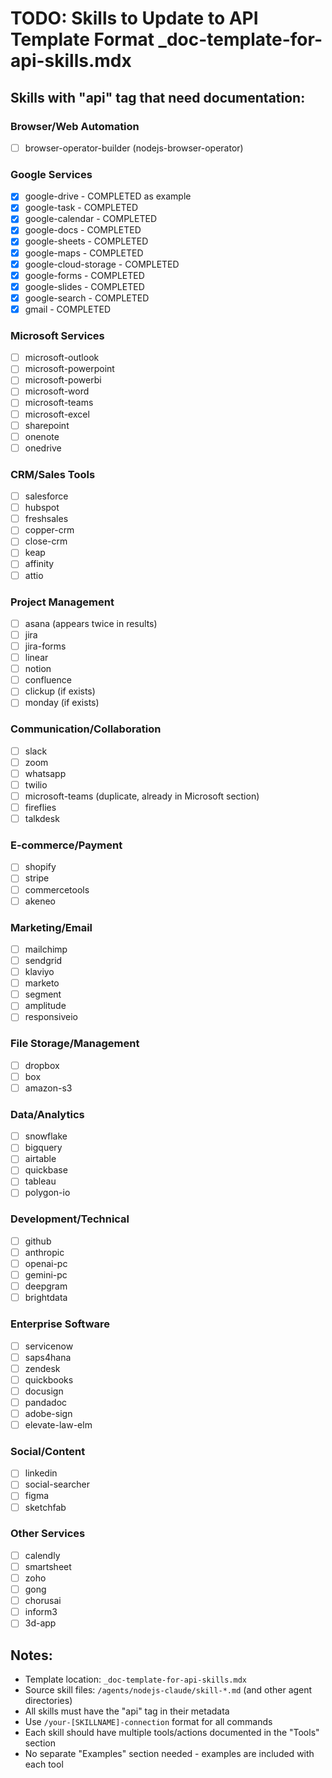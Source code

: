 # TODO: Skills to Update to API Template Format _doc-template-for-api-skills.mdx

## Skills with "api" tag that need documentation:

### Browser/Web Automation
- [ ] browser-operator-builder (nodejs-browser-operator)

### Google Services
- [x] google-drive - COMPLETED as example
- [x] google-task - COMPLETED
- [x] google-calendar - COMPLETED
- [x] google-docs - COMPLETED
- [x] google-sheets - COMPLETED
- [x] google-maps - COMPLETED
- [x] google-cloud-storage - COMPLETED
- [x] google-forms - COMPLETED
- [x] google-slides - COMPLETED
- [x] google-search - COMPLETED
- [x] gmail - COMPLETED

### Microsoft Services
- [ ] microsoft-outlook
- [ ] microsoft-powerpoint
- [ ] microsoft-powerbi
- [ ] microsoft-word
- [ ] microsoft-teams
- [ ] microsoft-excel
- [ ] sharepoint
- [ ] onenote
- [ ] onedrive

### CRM/Sales Tools
- [ ] salesforce
- [ ] hubspot
- [ ] freshsales
- [ ] copper-crm
- [ ] close-crm
- [ ] keap
- [ ] affinity
- [ ] attio

### Project Management
- [ ] asana (appears twice in results)
- [ ] jira
- [ ] jira-forms
- [ ] linear
- [ ] notion
- [ ] confluence
- [ ] clickup (if exists)
- [ ] monday (if exists)

### Communication/Collaboration
- [ ] slack
- [ ] zoom
- [ ] whatsapp
- [ ] twilio
- [ ] microsoft-teams (duplicate, already in Microsoft section)
- [ ] fireflies
- [ ] talkdesk

### E-commerce/Payment
- [ ] shopify
- [ ] stripe
- [ ] commercetools
- [ ] akeneo

### Marketing/Email
- [ ] mailchimp
- [ ] sendgrid
- [ ] klaviyo
- [ ] marketo
- [ ] segment
- [ ] amplitude
- [ ] responsiveio

### File Storage/Management
- [ ] dropbox
- [ ] box
- [ ] amazon-s3

### Data/Analytics
- [ ] snowflake
- [ ] bigquery
- [ ] airtable
- [ ] quickbase
- [ ] tableau
- [ ] polygon-io

### Development/Technical
- [ ] github
- [ ] anthropic
- [ ] openai-pc
- [ ] gemini-pc
- [ ] deepgram
- [ ] brightdata

### Enterprise Software
- [ ] servicenow
- [ ] saps4hana
- [ ] zendesk
- [ ] quickbooks
- [ ] docusign
- [ ] pandadoc
- [ ] adobe-sign
- [ ] elevate-law-elm

### Social/Content
- [ ] linkedin
- [ ] social-searcher
- [ ] figma
- [ ] sketchfab

### Other Services
- [ ] calendly
- [ ] smartsheet
- [ ] zoho
- [ ] gong
- [ ] chorusai
- [ ] inform3
- [ ] 3d-app

## Notes:
- Template location: `_doc-template-for-api-skills.mdx`
- Source skill files: `/agents/nodejs-claude/skill-*.md` (and other agent directories)
- All skills must have the "api" tag in their metadata
- Use `/your-[SKILLNAME]-connection` format for all commands
- Each skill should have multiple tools/actions documented in the "Tools" section
- No separate "Examples" section needed - examples are included with each tool
